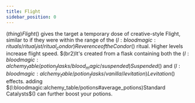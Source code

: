 ```yaml
---
title: Flight
sidebar_position: 0
---
```



$(thing)Flight$() gives the target a temporary dose of creative-style Flight, similar to if they were within the range of the $(l:bloodmagic:rituals/ritual_list/ritual_condor)Reverence of the Condor$() ritual. Higher levels increase flight speed. $(br2)It's created from a flask containing both the $(l:bloodmagic:alchemy_table/potion_flasks/blood_magic/suspended)Suspended$() and $(l:bloodmagic:alchemy_table/potion_flasks/vanilla/levitation)Levitation$() effects.
adding $(l:bloodmagic:alchemy_table/potions#average_potions)Standard Catalysts$() can further boost your potions.
